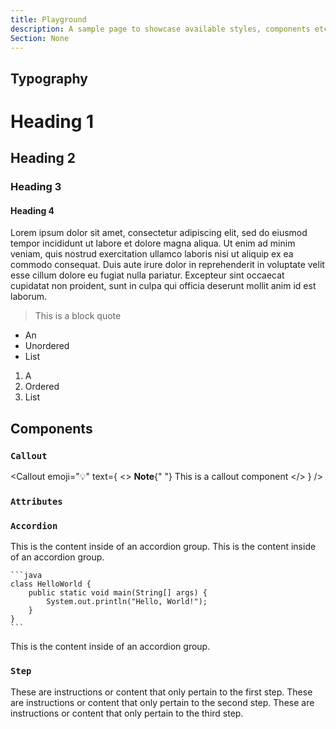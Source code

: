 ```yaml
---
title: Playground
description: A sample page to showcase available styles, components etc.
Section: None
---
```


## Typography

# Heading 1

## Heading 2

### Heading 3

#### Heading 4

Lorem ipsum dolor sit amet, consectetur adipiscing elit, sed do eiusmod tempor incididunt ut labore et dolore magna aliqua. Ut enim ad minim veniam, quis nostrud exercitation ullamco laboris nisi ut aliquip ex ea commodo consequat. Duis aute irure dolor in reprehenderit in voluptate velit esse cillum dolore eu fugiat nulla pariatur. Excepteur sint occaecat cupidatat non proident, sunt in culpa qui officia deserunt mollit anim id est laborum.

> This is a block quote

- An
- Unordered
- List

1. A
2. Ordered
3. List

## Components

### `Callout`

<Callout
  emoji="💡"
  text={
    <>
      <strong>Note</strong>{" "}
      This is a callout component
    </>
  }
/>

### `Attributes`

<Attributes>
  <Attribute
    name="Attribute"
    type="string"
    description="This is an `Attribute` tag inside of an `Atributes` group."
  />
</Attributes>

### `Accordion` 

<AccordionGroup>
  <Accordion title="The first accordion item" description="They can also have little descriptions ✨">
    This is the content inside of an accordion group.
  </Accordion>
  <Accordion title="The second accordion item">
    This is the content inside of an accordion group.

    ```java
    class HelloWorld {
        public static void main(String[] args) {
            System.out.println("Hello, World!");
        }
    }
    ```

  </Accordion>
  <Accordion title="The third accordion item">
    This is the content inside of an accordion group.
  </Accordion>
</AccordionGroup>

### `Step`

<Steps>
  <Step title="First Step">
    These are instructions or content that only pertain to the first step.
  </Step>
  <Step title="Second Step">
    These are instructions or content that only pertain to the second step.
  </Step>
  <Step title="Third Step">
    These are instructions or content that only pertain to the third step.
  </Step>
</Steps>